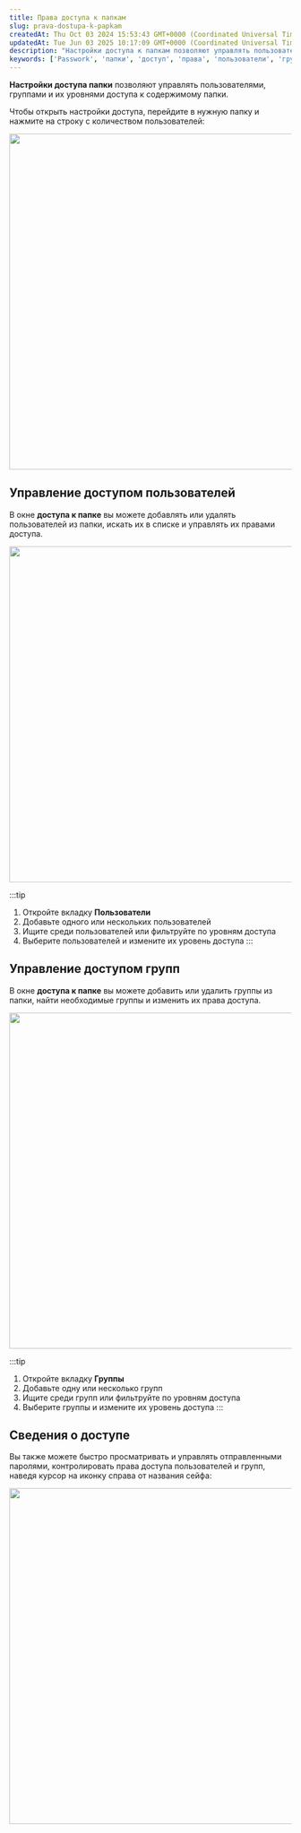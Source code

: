```yaml
---
title: Права доступа к папкам
slug: prava-dostupa-k-papkam
createdAt: Thu Oct 03 2024 15:53:43 GMT+0000 (Coordinated Universal Time)
updatedAt: Tue Jun 03 2025 10:17:09 GMT+0000 (Coordinated Universal Time)
description: "Настройки доступа к папкам позволяют управлять пользователями, группами и их уровнями доступа к содержимому папки в Passwork."
keywords: ['Passwork', 'папки', 'доступ', 'права', 'пользователи', 'группы', 'настройки доступа']
---
```


**Настройки доступа папки** позволяют управлять пользователями, группами и их уровнями доступа к содержимому папки.

Чтобы открыть настройки доступа, перейдите в нужную папку и нажмите на строку с количеством пользователей:

<div style={{ textAlign: 'center' }}>
  <img
    src="/img/assets/QKZtfOnnubSbfN3D1EPqb-mn-lXV5WbFfd_3mUfTEqT-20250403-102515.png"
    width="600"
    style={{ display: 'block', margin: '0 auto' }}
  />
</div>

## Управление доступом пользователей

В окне **доступа к папке** вы можете добавлять или удалять пользователей из папки, искать их в списке и управлять их правами доступа.

<div style={{ textAlign: 'center' }}>
  <img
    src="/img/assets/QKZtfOnnubSbfN3D1EPqb-kZ46M2k4ZmMOg5w7pkj5A-20250403-103459.png"
    width="600"
    style={{ display: 'block', margin: '0 auto' }}
  />
</div>

:::tip
1. Откройте вкладку **Пользователи**  
2. Добавьте одного или нескольких пользователей  
3. Ищите среди пользователей или фильтруйте по уровням доступа  
4. Выберите пользователей и измените их уровень доступа
:::

## Управление доступом групп

В окне **доступа к папке** вы можете добавить или удалить группы из папки, найти необходимые группы и изменить их права доступа.

<div style={{ textAlign: 'center' }}>
  <img
    src="/img/assets/QKZtfOnnubSbfN3D1EPqb-uH-dxMmAOOOMaz8y6E1My-20250409-072243.png"
    width="600"
    style={{ display: 'block', margin: '0 auto' }}
  />
</div>

:::tip
1. Откройте вкладку **Группы**  
2. Добавьте одну или несколько групп  
3. Ищите среди групп или фильтруйте по уровням доступа  
4. Выберите группы и измените их уровень доступа
:::

## Сведения о доступе

Вы также можете быстро просматривать и управлять отправленными паролями, контролировать права доступа пользователей и групп, наведя курсор на иконку справа от названия сейфа:

<div style={{ textAlign: 'center' }}>
  <img
    src="/img/assets/QKZtfOnnubSbfN3D1EPqb-6j7gfP5K4bht4jfYn6SHF-20250409-071010.png"
    width="600"
    style={{ display: 'block', margin: '0 auto' }}
  />
</div>
